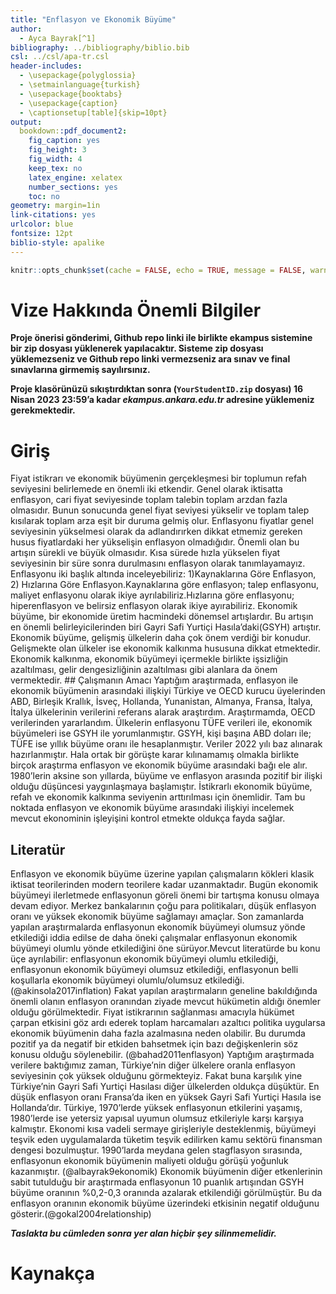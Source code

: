 ```yaml
---
title: "Enflasyon ve Ekonomik Büyüme"
author: 
  - Ayca Bayrak[^1]
bibliography: ../bibliography/biblio.bib
csl: ../csl/apa-tr.csl
header-includes:
  - \usepackage{polyglossia}
  - \setmainlanguage{turkish}
  - \usepackage{booktabs}
  - \usepackage{caption} 
  - \captionsetup[table]{skip=10pt}
output:
  bookdown::pdf_document2:
    fig_caption: yes
    fig_height: 3
    fig_width: 4
    keep_tex: no
    latex_engine: xelatex
    number_sections: yes
    toc: no
geometry: margin=1in
link-citations: yes
urlcolor: blue
fontsize: 12pt
biblio-style: apalike
---
```

```r
knitr::opts_chunk$set(cache = FALSE, echo = TRUE, message = FALSE, warning = FALSE)
```

<!-- ======================================================================= -->
<!-- ============================== NOTLAR ================================= -->
<!-- ======================================================================= -->
[^1]: 21080375, [Github Repo](https://github.com/aycabayrak/arasinav.git)

# Vize Hakkında Önemli Bilgiler

\colorbox{BurntOrange}{GITHUB REPO BAĞLANTINIZI BU DOSYANIN 35. SATIRINA YAZINIZ!}

**Proje önerisi gönderimi, Github repo linki ile birlikte ekampus sistemine bir zip dosyası yüklenerek yapılacaktır. Sisteme zip dosyası yüklemezseniz ve Github repo linki vermezseniz ara sınav ve final sınavlarına girmemiş sayılırsınız.**

**Proje klasörünüzü sıkıştırdıktan sonra (`YourStudentID.zip` dosyası) 16 Nisan 2023 23:59'a kadar *ekampus.ankara.edu.tr* adresine yüklemeniz gerekmektedir.**

\colorbox{WildStrawberry}{Daha fazla bilgi için proje klasöründeki README.md dosyasını okuyunuz.}

# Giriş
Fiyat istikrarı ve ekonomik büyümenin gerçekleşmesi bir toplumun refah seviyesini belirlemede en önemli iki etkendir. Genel olarak iktisatta enflasyon, cari fiyat seviyesinde toplam talebin toplam arzdan fazla olmasıdır. Bunun sonucunda genel fiyat seviyesi yükselir ve toplam talep kısılarak toplam arza eşit bir duruma gelmiş olur. Enflasyonu fiyatlar genel seviyesinin yükselmesi olarak da adlandırırken dikkat etmemiz gereken husus fiyatlardaki her yükselişin enflasyon olmadığıdır. Önemli olan bu artışın sürekli ve büyük olmasıdır. Kısa sürede hızla yükselen fiyat seviyesinin bir süre sonra durulmasını enflasyon olarak tanımlayamayız.
Enflasyonu iki başlık altında inceleyebiliriz: 1)Kaynaklarına Göre Enflasyon, 2) Hızlarına Göre Enflasyon.Kaynaklarına göre enflasyon; talep enflasyonu, maliyet enflasyonu olarak ikiye ayrılabiliriz.Hızlarına göre enflasyonu; hiperenflasyon ve belirsiz enflasyon olarak ikiye ayırabiliriz.
Ekonomik büyüme, bir ekonomide üretim hacmindeki dönemsel artışlardır. Bu artışın en önemli belirleyicilerinden biri Gayri Safi Yurtiçi Hasıla'daki(GSYH) artıştır. Ekonomik büyüme, gelişmiş ülkelerin daha çok önem verdiği bir konudur. Gelişmekte olan ülkeler ise ekonomik kalkınma hususuna dikkat etmektedir. Ekonomik kalkınma, ekonomik büyümeyi içermekle birlikte işsizliğin azaltılması, gelir dengesizliğinin azaltılması gibi alanlara da önem vermektedir.
## Çalışmanın Amacı
Yaptığım araştırmada, enflasyon ile ekonomik büyümenin arasındaki ilişkiyi Türkiye ve OECD kurucu üyelerinden ABD, Birleşik Krallık, İsveç, Hollanda, Yunanistan, Almanya, Fransa, İtalya, İtalya ülkelerinin verilerini referans alarak araştırdım. Araştırmamda, OECD verilerinden yararlandım. Ülkelerin enflasyonu TÜFE verileri ile, ekonomik büyümeleri ise GSYH ile yorumlanmıştır. GSYH, kişi başına ABD doları ile; TÜFE ise yıllık büyüme oranı ile hesaplanmıştır. Veriler 2022 yılı baz alınarak hazırlanmıştır. 
Hala ortak bir görüşte karar kılınamamış olmakla birlikte birçok araştırma enflasyon ve ekonomik büyüme arasındaki bağı ele alır. 1980’lerin aksine son yıllarda, büyüme ve enflasyon arasında pozitif bir ilişki olduğu düşüncesi yaygınlaşmaya başlamıştır. İstikrarlı ekonomik büyüme, refah ve ekonomik kalkınma seviyenin arttırılması için önemlidir. Tam bu noktada enflasyon ve ekonomik büyüme arasındaki ilişkiyi incelemek mevcut ekonominin işleyişini kontrol etmekte oldukça fayda sağlar.


## Literatür 

Enflasyon ve ekonomik büyüme üzerine yapılan çalışmaların kökleri klasik iktisat teorilerinden modern teorilere kadar uzanmaktadır. Bugün ekonomik büyümeyi ilerletmede enflasyonun göreli önemi bir tartışma konusu olmaya devam ediyor. Merkez bankalarının çoğu para politikaları, düşük enflasyon oranı ve yüksek ekonomik büyüme sağlamayı amaçlar.
Son zamanlarda yapılan araştırmalarda enflasyonun ekonomik büyümeyi olumsuz yönde etkilediği iddia edilse de daha öneki çalışmalar enflasyonun ekonomik büyümeyi olumlu yönde etkilediğini öne sürüyor.Mevcut literatürde bu konu üçe ayrılabilir: enflasyonun ekonomik büyümeyi olumlu etkilediği, enflasyonun ekonomik büyümeyi olumsuz etkilediği, enflasyonun belli koşullarla ekonomik büyümeyi olumlu/olumsuz etkilediği. (@akinsola2017inflation)
Fakat yapılan araştırmaların geneline bakıldığında önemli olanın enflasyon oranından ziyade mevcut hükümetin aldığı önemler olduğu görülmektedir. Fiyat istikrarının sağlanması amacıyla hükümet çarpan etkisini göz ardı ederek toplam harcamaları azaltıcı politika uygularsa ekonomik büyümenin daha fazla azalmasına neden olabilir. Bu durumda pozitif ya da negatif bir etkiden bahsetmek için bazı değişkenlerin söz konusu olduğu söylenebilir. (@bahad2011enflasyon)
Yaptığım araştırmada verilere baktığımız zaman, Türkiye’nin diğer ülkelere oranla enflasyon seviyesinin çok yüksek olduğunu görmekteyiz. Fakat buna karşılık yine Türkiye’nin Gayri Safi Yurtiçi Hasılası diğer ülkelerden oldukça düşüktür. En düşük enflasyon oranı Fransa’da iken en yüksek Gayri Safi Yurtiçi Hasıla ise Hollanda’dır. 
Türkiye, 1970'lerde yüksek enflasyonun etkilerini yaşamış, 1980'lerde ise yetersiz yapısal uyumun olumsuz etkileriyle karşı karşıya kalmıştır. Ekonomi kısa vadeli sermaye girişleriyle desteklenmiş, büyümeyi teşvik eden uygulamalarda tüketim teşvik edilirken kamu sektörü finansman dengesi bozulmuştur. 1990'larda meydana gelen stagflasyon sırasında, enflasyonun ekonomik büyümenin maliyeti olduğu görüşü yoğunluk kazanmıştır. (@albayrak9ekonomik)
Ekonomik büyümenin diğer etkenlerinin sabit  tutulduğu bir araştırmada enflasyonun 10 puanlık artışından GSYH büyüme oranının %0,2-0,3 oranında azalarak etkilendiği görülmüştür. Bu da enflasyon oranının ekonomik büyüme üzerindeki etkisinin negatif olduğunu gösterir.(@gokal2004relationship)



**_Taslakta bu cümleden sonra yer alan hiçbir şey silinmemelidir._**

\newpage
# Kaynakça {#references}
<div id="refs"></div>

